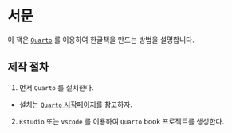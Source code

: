 # 서문 {.unnumbered}

이 책은 [`Quarto`](https://quarto.org/) 를 이용하여 한글책을 만드는 방법을 설명합니다.


##  제작 절차 {.unnumbered}

1. 먼저 `Quarto` 를 설치한다. 
  - 설치는 [`Quarto` 시작페이지](https://quarto.org/docs/get-started/)를 참고하자.

2. `Rstudio` 또는 `Vscode` 를 이용하여 `Quarto` book 프로젝트를 생성한다. 

